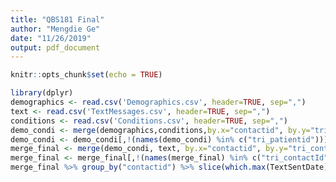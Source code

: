 ```yaml
---
title: "QBS181 Final"
author: "Mengdie Ge"
date: "11/26/2019"
output: pdf_document
---
```


```r
knitr::opts_chunk$set(echo = TRUE)
```

```r
library(dplyr)
demographics <- read.csv('Demographics.csv', header=TRUE, sep=",")
text <- read.csv('TextMessages.csv', header=TRUE, sep=",")
conditions <- read.csv('Conditions.csv', header=TRUE, sep=",")
demo_condi <- merge(demographics,conditions,by.x="contactid", by.y="tri_patientid")
demo_condi <- demo_condi[,!(names(demo_condi) %in% c("tri_patientid"))]
merge_final <- merge(demo_condi, text, by.x="contactid", by.y="tri_contactId")
merge_final <- merge_final[,!(names(merge_final) %in% c("tri_contactId"))]
merge_final %>% group_by("contactid") %>% slice(which.max(TextSentDate))
```